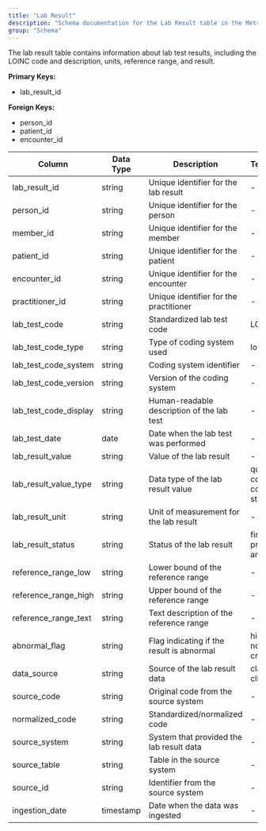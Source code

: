 ```yaml
---
title: "Lab Result"
description: "Schema documentation for the Lab Result table in the Metriport data model"
group: "Schema"
---
```


The lab result table contains information about lab test results, including the LOINC code and description, units, reference range, and result.

**Primary Keys:**
* lab_result_id

**Foreign Keys:**
* person_id
* patient_id
* encounter_id

| Column | Data Type | Description | Terminology |
| ------ | --------- | ----------- | ----------- |
| lab_result_id | string | Unique identifier for the lab result | - |
| person_id | string | Unique identifier for the person | - |
| member_id | string | Unique identifier for the member | - |
| patient_id | string | Unique identifier for the patient | - |
| encounter_id | string | Unique identifier for the encounter | - |
| practitioner_id | string | Unique identifier for the practitioner | - |
| lab_test_code | string | Standardized lab test code | LOINC |
| lab_test_code_type | string | Type of coding system used | loinc |
| lab_test_code_system | string | Coding system identifier | - |
| lab_test_code_version | string | Version of the coding system | - |
| lab_test_code_display | string | Human-readable description of the lab test | - |
| lab_test_date | date | Date when the lab test was performed | - |
| lab_result_value | string | Value of the lab result | - |
| lab_result_value_type | string | Data type of the lab result value | quantity, codeable-concept, string |
| lab_result_unit | string | Unit of measurement for the lab result | - |
| lab_result_status | string | Status of the lab result | final, preliminary, amended |
| reference_range_low | string | Lower bound of the reference range | - |
| reference_range_high | string | Upper bound of the reference range | - |
| reference_range_text | string | Text description of the reference range | - |
| abnormal_flag | string | Flag indicating if the result is abnormal | high, low, normal, critical |
| data_source | string | Source of the lab result data | claims, clinical, ehr |
| source_code | string | Original code from the source system | - |
| normalized_code | string | Standardized/normalized code | - |
| source_system | string | System that provided the lab result data | - |
| source_table | string | Table in the source system | - |
| source_id | string | Identifier from the source system | - |
| ingestion_date | timestamp | Date when the data was ingested | - |